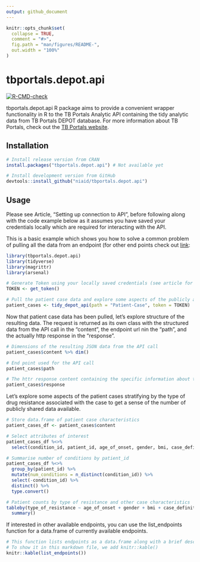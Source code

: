 ```yaml
---
output: github_document
---
```


<!-- README.md is generated from README.Rmd. Please edit that file -->

```r
knitr::opts_chunk$set(
  collapse = TRUE,
  comment = "#>",
  fig.path = "man/figures/README-",
  out.width = "100%"
)
```

# tbportals.depot.api

<!-- badges: start -->
[![R-CMD-check](https://github.com/niaid/tbportals.depot.api/workflows/R-CMD-check/badge.svg)](https://github.com/niaid/tbportals.depot.api/actions)
<!-- badges: end -->

tbportals.depot.api R package aims to provide a convenient wrapper functionality in R to the TB Portals Analytic API containing the tidy analytic data from TB Portals DEPOT database.  For more information about TB Portals, check out the [TB Portals website](https://tbportals.niaid.nih.gov/).

## Installation

``` r
# Install release version from CRAN
install.packages("tbportals.depot.api") # Not available yet

# Install development version from GitHub
devtools::install_github("niaid/tbportals.depot.api")
```

## Usage

Please see Article, "Setting up connection to API", before following along with the code example below as it assumes you have saved your credentials locally which are required for interacting with the API.

This is a basic example which shows you how to solve a common problem of pulling all the data from an endpoint (for other end points check out [link](https://analytic.tbportals.niaid.nih.gov/index.html):

```r
library(tbportals.depot.api)
library(tidyverse)
library(magrittr)
library(arsenal)

# Generate Token using your locally saved credentials (see article for how to set up)
TOKEN <- get_token()

# Pull the patient case data and explore some aspects of the publicly available cases
patient_cases <- tidy_depot_api(path = "Patient-Case", token = TOKEN)
```

Now that patient case data has been pulled, let's explore structure of the resulting data.  The request is returned as its own class with the structured data from the API call in the "content", the endpoint url nin the "path", and the actually http response in the "response".

```r
# Dimensions of the resulting JSON data from the API call
patient_cases$content %>% dim()

# End point used for the API call
patient_cases$path

# The httr response content containing the specific information about the call
patient_cases$response
```

Let's explore some aspects of the patient cases stratifying by the type of drug resistance associated with the case to get a sense of the number of publicly shared data available.

```r
# Store data.frame of patient case characteristics
patient_cases_df <- patient_cases$content

# Select attributes of interest
patient_cases_df %<>%
  select(condition_id, patient_id, age_of_onset, gender, bmi, case_definition, type_of_resistance)

# Summarise number of conditions by patient_id
patient_cases_df %<>%
  group_by(patient_id) %>%
  mutate(num_conditions = n_distinct(condition_id)) %>%
  select(-condition_id) %>%
  distinct() %>%
  type.convert()

# Patient counts by type of resistance and other case characteristics
tableby(type_of_resistance ~ age_of_onset + gender + bmi + case_definition, data = patient_cases_df) %>%
  summary()
```

If interested in other available endpoints, you can use the list_endpoints function for a data.frame of currently available endpoints.

```r
# This function lists endpoints as a data.frame along with a brief description. 
# To show it in this markdown file, we add knitr::kable()
knitr::kable(list_endpoints())
```
